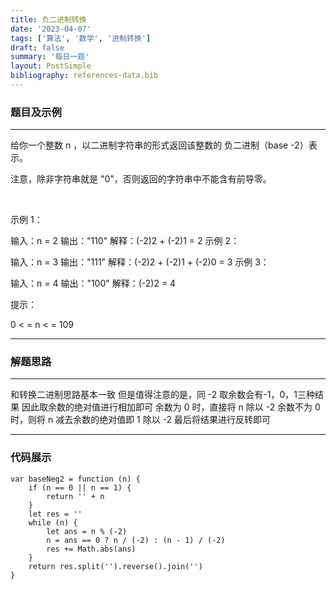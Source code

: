 ```yaml
---
title: 负二进制转换
date: '2023-04-07'
tags: ['算法', '数学', '进制转换']
draft: false
summary: '每日一题'
layout: PostSimple
bibliography: references-data.bib
---
```


### 题目及示例

---
给你一个整数 n ，以二进制字符串的形式返回该整数的 负二进制（base -2）表示。

注意，除非字符串就是 "0"，否则返回的字符串中不能含有前导零。

 

示例 1：

输入：n = 2
输出："110"
解释：(-2)2 + (-2)1 = 2
示例 2：

输入：n = 3
输出："111"
解释：(-2)2 + (-2)1 + (-2)0 = 3
示例 3：

输入：n = 4
输出："100"
解释：(-2)2 = 4
 

提示：

0 < = n < = 109

---
### 解题思路
---
和转换二进制思路基本一致
但是值得注意的是，同 -2 取余数会有-1，0，1三种结果
因此取余数的绝对值进行相加即可
余数为 0 时，直接将 n 除以 -2
余数不为 0 时，则将 n 减去余数的绝对值即 1 除以 -2
最后将结果进行反转即可

---

### 代码展示
```
var baseNeg2 = function (n) {
    if (n == 0 || n == 1) {
        return '' + n
    }
    let res = ''
    while (n) {
        let ans = n % (-2)
        n = ans == 0 ? n / (-2) : (n - 1) / (-2)
        res += Math.abs(ans)
    }
    return res.split('').reverse().join('')
}
```